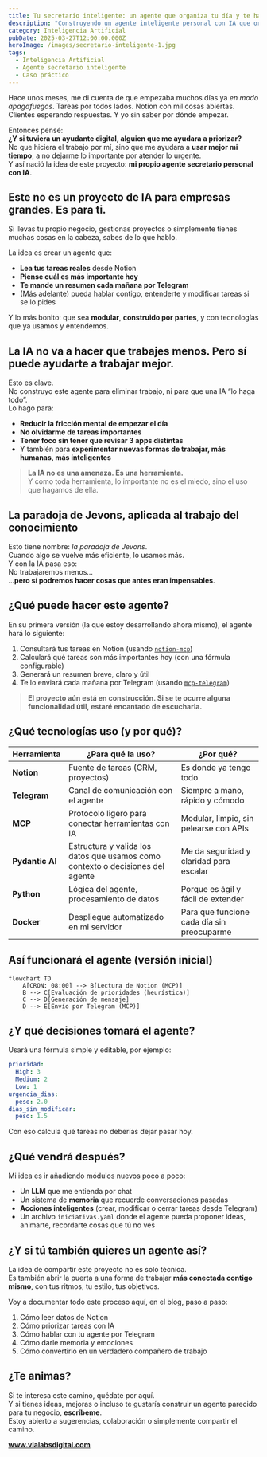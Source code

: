 ---
title: Tu secretario inteligente: un agente que organiza tu día y te habla por Telegram
description: "Construyendo un agente inteligente personal con IA que organiza mi día, prioriza mis tareas desde Notion y me envía un resumen por Telegram. Modular, práctico y útil para autónomos y pequeñas empresas"
category: Inteligencia Artificial
pubDate: 2025-03-27T12:00:00.000Z
heroImage: /images/secretario-inteligente-1.jpg
tags:
  - Inteligencia Artificial
  - Agente secretario inteligente
  - Caso práctico
---

Hace unos meses, me di cuenta de que empezaba muchos días ya *en modo apagafuegos*. Tareas por todos lados. Notion con mil cosas abiertas. Clientes esperando respuestas. Y yo sin saber por dónde empezar.

Entonces pensé:  
**¿Y si tuviera un ayudante digital, alguien que me ayudara a priorizar?**  
No que hiciera el trabajo por mí, sino que me ayudara a **usar mejor mi tiempo**, a no dejarme lo importante por atender lo urgente.  
Y así nació la idea de este proyecto: **mi propio agente secretario personal con IA**.


## **Este no es un proyecto de IA para empresas grandes. Es para ti.**

Si llevas tu propio negocio, gestionas proyectos o simplemente tienes muchas cosas en la cabeza, sabes de lo que hablo.

La idea es crear un agente que:

- **Lea tus tareas reales** desde Notion
- **Piense cuál es más importante hoy**
- **Te mande un resumen cada mañana por Telegram**
- (Más adelante) pueda hablar contigo, entenderte y modificar tareas si se lo pides

Y lo más bonito: que sea **modular**, **construido por partes**, y con tecnologías que ya usamos y entendemos.


## **La IA no va a hacer que trabajes menos. Pero sí puede ayudarte a trabajar mejor.**

Esto es clave.  
No construyo este agente para eliminar trabajo, ni para que una IA “lo haga todo”.  
Lo hago para:

- **Reducir la fricción mental de empezar el día**
- **No olvidarme de tareas importantes**
- **Tener foco sin tener que revisar 3 apps distintas**
- Y también para **experimentar nuevas formas de trabajar, más humanas, más inteligentes**

> **La IA no es una amenaza. Es una herramienta.**  
> Y como toda herramienta, lo importante no es el miedo, sino el uso que hagamos de ella.


## **La paradoja de Jevons, aplicada al trabajo del conocimiento**

Esto tiene nombre: *la paradoja de Jevons*.  
Cuando algo se vuelve más eficiente, lo usamos más.  
Y con la IA pasa eso:  
No trabajaremos menos…  
…**pero sí podremos hacer cosas que antes eran impensables**.


## **¿Qué puede hacer este agente?**

En su primera versión (la que estoy desarrollando ahora mismo), el agente hará lo siguiente:

1. Consultará tus tareas en Notion (usando [`notion-mcp`](https://github.com/ccabanillas/notion-mcp))
2. Calculará qué tareas son más importantes hoy (con una fórmula configurable)
3. Generará un resumen breve, claro y útil
4. Te lo enviará cada mañana por Telegram (usando [`mcp-telegram`](https://github.com/sparfenyuk/mcp-telegram))

> **El proyecto aún está en construcción. Si se te ocurre alguna funcionalidad útil, estaré encantado de escucharla.**


## **¿Qué tecnologías uso (y por qué)?**

| Herramienta | ¿Para qué la uso? | ¿Por qué? |
|-------------|-------------------|-----------|
| **Notion** | Fuente de tareas (CRM, proyectos) | Es donde ya tengo todo |
| **Telegram** | Canal de comunicación con el agente | Siempre a mano, rápido y cómodo |
| **MCP** | Protocolo ligero para conectar herramientas con IA | Modular, limpio, sin pelearse con APIs |
| **Pydantic AI** | Estructura y valida los datos que usamos como contexto o decisiones del agente | Me da seguridad y claridad para escalar |
| **Python** | Lógica del agente, procesamiento de datos | Porque es ágil y fácil de extender |
| **Docker** | Despliegue automatizado en mi servidor | Para que funcione cada día sin preocuparme |



## **Así funcionará el agente (versión inicial)**

```mermaid
flowchart TD
    A[CRON: 08:00] --> B[Lectura de Notion (MCP)]
    B --> C[Evaluación de prioridades (heurística)]
    C --> D[Generación de mensaje]
    D --> E[Envío por Telegram (MCP)]
```


## **¿Y qué decisiones tomará el agente?**

Usará una fórmula simple y editable, por ejemplo:

```yaml
prioridad:
  High: 3
  Medium: 2
  Low: 1
urgencia_dias:
  peso: 2.0
dias_sin_modificar:
  peso: 1.5
```

Con eso calcula qué tareas no deberías dejar pasar hoy.


## **¿Qué vendrá después?**

Mi idea es ir añadiendo módulos nuevos poco a poco:

- Un **LLM** que me entienda por chat
- Un sistema de **memoria** que recuerde conversaciones pasadas
- **Acciones inteligentes** (crear, modificar o cerrar tareas desde Telegram)
- Un archivo `iniciativas.yaml` donde el agente pueda proponer ideas, animarte, recordarte cosas que tú no ves


## **¿Y si tú también quieres un agente así?**

La idea de compartir este proyecto no es solo técnica.  
Es también abrir la puerta a una forma de trabajar **más conectada contigo mismo**, con tus ritmos, tu estilo, tus objetivos.

Voy a documentar todo este proceso aquí, en el blog, paso a paso:

1. Cómo leer datos de Notion  
2. Cómo priorizar tareas con IA  
3. Cómo hablar con tu agente por Telegram  
4. Cómo darle memoria y emociones  
5. Cómo convertirlo en un verdadero compañero de trabajo



## ¿Te animas?

Si te interesa este camino, quédate por aquí.  
Y si tienes ideas, mejoras o incluso te gustaría construir un agente parecido para tu negocio, **escríbeme**.  
Estoy abierto a sugerencias, colaboración o simplemente compartir el camino.

**www.vialabsdigital.com**
